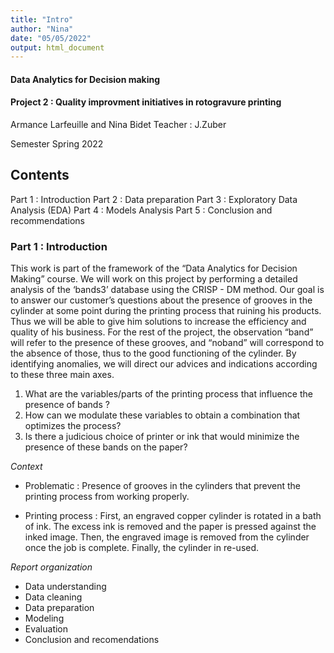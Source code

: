 ```yaml
---
title: "Intro"
author: "Nina"
date: "05/05/2022"
output: html_document
---
```


#### Data Analytics for Decision making 
#### Project 2 : Quality improvment initiatives in rotogravure printing 

Armance Larfeuille and Nina Bidet
Teacher : J.Zuber

Semester Spring 2022

## Contents
Part 1 : Introduction
Part 2 : Data preparation 
Part 3 : Exploratory Data Analysis (EDA)
Part 4 : Models Analysis 
Part 5 : Conclusion and recommendations 

### Part 1 : Introduction

This work is part of the framework of the "Data Analytics for Decision Making" course. We will work on this project by performing a detailed analysis of the 'bands3' database using the CRISP - DM method.
Our goal is to answer our customer's questions about the presence of grooves in the cylinder at some point during the printing process that ruining his products. Thus we will be able to give him solutions to increase the efficiency and quality of his business.
For the rest of the project, the observation "band" will refer to the presence of these grooves, and "noband" will correspond to the absence of those, thus to the good functioning of the cylinder.
By identifying anomalies, we will direct our advices and indications according to these three main axes. 

1. What are the variables/parts of the printing process that influence the presence of bands ?
2. How can we modulate these variables to obtain a combination that optimizes the process?
3. Is there a judicious choice of printer or ink that would minimize the presence of these bands on the paper?

*Context*

- Problematic : Presence of grooves in the cylinders that prevent the printing process from working properly.

- Printing process : First, an engraved copper cylinder is rotated in a bath of ink. The excess ink is removed and the paper is pressed against the inked image. Then, the engraved image is removed from the cylinder once the job is complete. Finally, the cylinder in re-used.

*Report organization*

- Data understanding 
- Data cleaning 
- Data preparation 
- Modeling
- Evaluation 
- Conclusion and recomendations 
